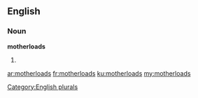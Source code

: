 ==English==

===Noun===
'''motherloads'''

# {{plural of|[[motherload]]}}

[[Category:English plurals]]

[[ar:motherloads]]
[[fr:motherloads]]
[[ku:motherloads]]
[[my:motherloads]]